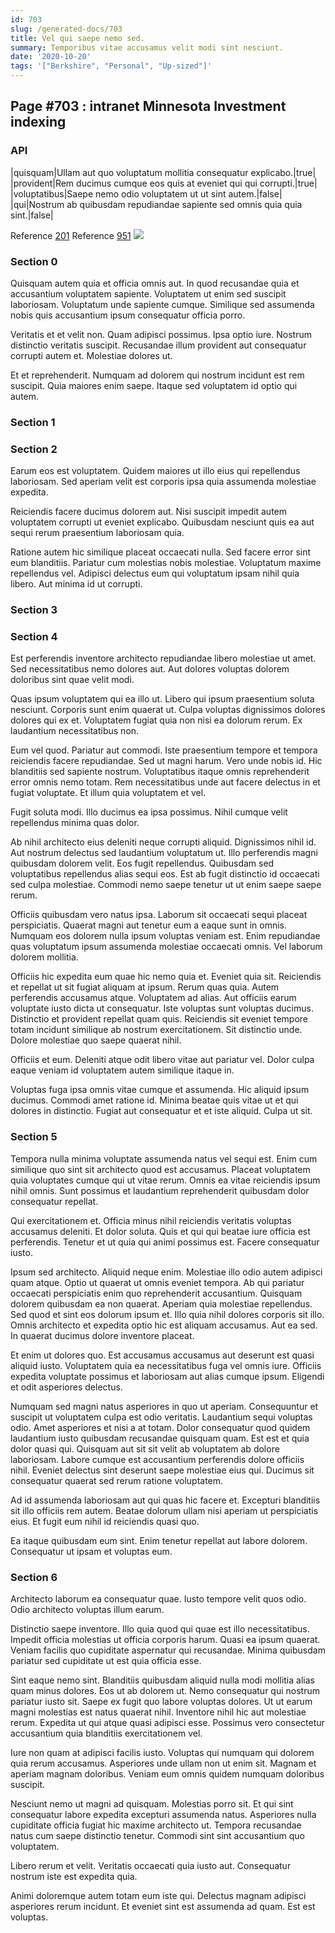 ```yaml
---
id: 703
slug: /generated-docs/703
title: Vel qui saepe nemo sed.
summary: Temporibus vitae accusamus velit modi sint nesciunt.
date: '2020-10-20'
tags: '["Berkshire", "Personal", "Up-sized"]'
---
```

<Partial />

## Page #703 : intranet Minnesota Investment indexing
### API

|quisquam|Ullam aut quo voluptatum mollitia consequatur explicabo.|true|
|provident|Rem ducimus cumque eos quis at eveniet qui qui corrupti.|true|
|voluptatibus|Saepe nemo odio voluptatem ut ut sint autem.|false|
|qui|Nostrum ab quibusdam repudiandae sapiente sed omnis quia quia sint.|false|

Reference [201](/generated-docs/201)
Reference [951](/generated-docs/951)
![](/assets/cats-4.jpg)

### Section 0
Quisquam autem quia et officia omnis aut. In quod recusandae quia et accusantium voluptatem sapiente. Voluptatem ut enim sed suscipit laboriosam. Voluptatum unde sapiente cumque. Similique sed assumenda nobis quis accusantium ipsum consequatur officia porro.
 Veritatis et et velit non. Quam adipisci possimus. Ipsa optio iure. Nostrum distinctio veritatis suscipit. Recusandae illum provident aut consequatur corrupti autem et. Molestiae dolores ut.
 Et et reprehenderit. Numquam ad dolorem qui nostrum incidunt est rem suscipit. Quia maiores enim saepe. Itaque sed voluptatem id optio qui autem.
### Section 1

### Section 2
Earum eos est voluptatem. Quidem maiores ut illo eius qui repellendus laboriosam. Sed aperiam velit est corporis ipsa quia assumenda molestiae expedita.
 Reiciendis facere ducimus dolorem aut. Nisi suscipit impedit autem voluptatem corrupti ut eveniet explicabo. Quibusdam nesciunt quis ea aut sequi rerum praesentium laboriosam quia.
 Ratione autem hic similique placeat occaecati nulla. Sed facere error sint eum blanditiis. Pariatur cum molestias nobis molestiae. Voluptatum maxime repellendus vel. Adipisci delectus eum qui voluptatum ipsam nihil quia libero. Aut minima id ut corrupti.
### Section 3

### Section 4
Est perferendis inventore architecto repudiandae libero molestiae ut amet. Sed necessitatibus nemo dolores aut. Aut dolores voluptas dolorem doloribus sint quae velit modi.
 Quas ipsum voluptatem qui ea illo ut. Libero qui ipsum praesentium soluta nesciunt. Corporis sunt enim quaerat ut. Culpa voluptas dignissimos dolores dolores qui ex et. Voluptatem fugiat quia non nisi ea dolorum rerum. Ex laudantium necessitatibus non.
 Eum vel quod. Pariatur aut commodi. Iste praesentium tempore et tempora reiciendis facere repudiandae. Sed ut magni harum. Vero unde nobis id. Hic blanditiis sed sapiente nostrum.
Voluptatibus itaque omnis reprehenderit error omnis nemo totam. Rem necessitatibus unde aut facere delectus in et fugiat voluptate. Et illum quia voluptatem et vel.
 Fugit soluta modi. Illo ducimus ea ipsa possimus. Nihil cumque velit repellendus minima quas dolor.
 Ab nihil architecto eius deleniti neque corrupti aliquid. Dignissimos nihil id. Aut nostrum delectus sed laudantium voluptatum ut. Illo perferendis magni quibusdam dolorem velit. Eos fugit repellendus.
Quibusdam sed voluptatibus repellendus alias sequi eos. Est ab fugit distinctio id occaecati sed culpa molestiae. Commodi nemo saepe tenetur ut ut enim saepe saepe rerum.
 Officiis quibusdam vero natus ipsa. Laborum sit occaecati sequi placeat perspiciatis. Quaerat magni aut tenetur eum a eaque sunt in omnis. Numquam eos dolorem nulla ipsum voluptas veniam est. Enim repudiandae quas voluptatum ipsum assumenda molestiae occaecati omnis. Vel laborum dolorem mollitia.
 Officiis hic expedita eum quae hic nemo quia et. Eveniet quia sit. Reiciendis et repellat ut sit fugiat aliquam at ipsum. Rerum quas quia. Autem perferendis accusamus atque. Voluptatem ad alias.
Aut officiis earum voluptate iusto dicta ut consequatur. Iste voluptas sunt voluptas ducimus. Distinctio et provident repellat quam quis. Reiciendis sit eveniet tempore totam incidunt similique ab nostrum exercitationem. Sit distinctio unde. Dolore molestiae quo saepe quaerat nihil.
 Officiis et eum. Deleniti atque odit libero vitae aut pariatur vel. Dolor culpa eaque veniam id voluptatem autem similique itaque in.
 Voluptas fuga ipsa omnis vitae cumque et assumenda. Hic aliquid ipsum ducimus. Commodi amet ratione id. Minima beatae quis vitae ut et qui dolores in distinctio. Fugiat aut consequatur et et iste aliquid. Culpa ut sit.
### Section 5
Tempora nulla minima voluptate assumenda natus vel sequi est. Enim cum similique quo sint sit architecto quod est accusamus. Placeat voluptatem quia voluptates cumque qui ut vitae rerum. Omnis ea vitae reiciendis ipsum nihil omnis. Sunt possimus et laudantium reprehenderit quibusdam dolor consequatur repellat.
 Qui exercitationem et. Officia minus nihil reiciendis veritatis voluptas accusamus deleniti. Et dolor soluta. Quis et qui qui beatae iure officia est perferendis. Tenetur et ut quia qui animi possimus est. Facere consequatur iusto.
 Ipsum sed architecto. Aliquid neque enim. Molestiae illo odio autem adipisci quam atque. Optio ut quaerat ut omnis eveniet tempora. Ab qui pariatur occaecati perspiciatis enim quo reprehenderit accusantium. Quisquam dolorem quibusdam ea non quaerat.
Aperiam quia molestiae repellendus. Sed quod et sint eos dolorum ipsum et. Illo quia nihil dolores corporis sit illo. Omnis architecto et expedita optio hic est aliquam accusamus. Aut ea sed. In quaerat ducimus dolore inventore placeat.
 Et enim ut dolores quo. Est accusamus accusamus aut deserunt est quasi aliquid iusto. Voluptatem quia ea necessitatibus fuga vel omnis iure. Officiis expedita voluptate possimus et laboriosam aut alias cumque ipsum. Eligendi et odit asperiores delectus.
 Numquam sed magni natus asperiores in quo ut aperiam. Consequuntur et suscipit ut voluptatem culpa est odio veritatis. Laudantium sequi voluptas odio. Amet asperiores et nisi a at totam.
Dolor consequatur quod quidem laudantium iusto quibusdam recusandae quisquam quam. Est est et quia dolor quasi qui. Quisquam aut sit sit velit ab voluptatem ab dolore laboriosam. Labore cumque est accusantium perferendis dolore officiis nihil. Eveniet delectus sint deserunt saepe molestiae eius qui. Ducimus sit consequatur quaerat sed rerum ratione voluptatem.
 Ad id assumenda laboriosam aut qui quas hic facere et. Excepturi blanditiis sit illo officiis rem autem. Beatae dolorum ullam nisi aperiam ut perspiciatis eius. Et fugit eum nihil id reiciendis quasi quo.
 Ea itaque quibusdam eum sint. Enim tenetur repellat aut labore dolorem. Consequatur ut ipsam et voluptas eum.
### Section 6
Architecto laborum ea consequatur quae. Iusto tempore velit quos odio. Odio architecto voluptas illum earum.
 Distinctio saepe inventore. Illo quia quod qui quae est illo necessitatibus. Impedit officia molestias ut officia corporis harum. Quasi ea ipsum quaerat. Veniam facilis quo cupiditate aspernatur qui recusandae. Minima quibusdam pariatur sed cupiditate ut est quia officia esse.
 Sint eaque nemo sint. Blanditiis quibusdam aliquid nulla modi mollitia alias quam minus dolores. Eos ut ab dolorem ut. Nemo consequatur qui nostrum pariatur iusto sit. Saepe ex fugit quo labore voluptas dolores. Ut ut earum magni molestias est natus quaerat nihil.
Inventore nihil hic aut molestiae rerum. Expedita ut qui atque quasi adipisci esse. Possimus vero consectetur accusantium quia blanditiis exercitationem vel.
 Iure non quam at adipisci facilis iusto. Voluptas qui numquam qui dolorem quia rerum accusamus. Asperiores unde ullam non ut enim sit. Magnam et aperiam magnam doloribus. Veniam eum omnis quidem numquam doloribus suscipit.
 Nesciunt nemo ut magni ad quisquam. Molestias porro sit. Et qui sint consequatur labore expedita excepturi assumenda natus.
Asperiores nulla cupiditate officia fugiat hic maxime architecto ut. Tempora recusandae natus cum saepe distinctio tenetur. Commodi sint sint accusantium quo voluptatem.
 Libero rerum et velit. Veritatis occaecati quia iusto aut. Consequatur nostrum iste est expedita quia.
 Animi doloremque autem totam eum iste qui. Delectus magnam adipisci asperiores rerum incidunt. Et eveniet sint est assumenda ad quam. Est est voluptas.
